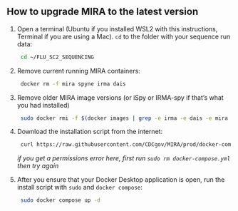 ## How to upgrade MIRA to the latest version

1. Open a terminal (Ubuntu if you installed WSL2 with this instructions, Terminal if you are using a Mac). `cd` to the folder with your sequence run data:
   
   ```bash
    cd ~/FLU_SC2_SEQUENCING
   ```

2. Remove current running MIRA containers:

   ```bash
    docker rm -f mira spyne irma dais
   ```

3. Remove older MIRA image versions (or iSpy or IRMA-spy if that's what you had installed)

   ```bash
    sudo docker rmi -f $(docker images | grep -e irma -e dais -e mira -e spyne | tr -s " " | cut -f3 -d" ")
   ```

4. Download the installation script from the internet:
   
   ```bash
    curl https://raw.githubusercontent.com/CDCgov/MIRA/prod/docker-compose-git.yml | sed "s%/path/to/data%$(pwd)/%g" > docker-compose.yml
   ```

   _if you get a permissions error here, first run `sudo rm docker-compose.yml` then try again_

5. After you ensure that your Docker Desktop application is open, run the install script with `sudo` and `docker compose`:
   
   ```bash
    sudo docker compose up -d
   ```